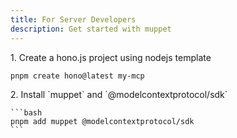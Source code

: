 ```yaml
---
title: For Server Developers
description: Get started with muppet
---
```



<Steps>

<Step>
1. Create a hono.js project using nodejs template

   ```bash
   pnpm create hono@latest my-mcp
   ```
</Step>
<Step>
2. Install `muppet` and `@modelcontextprotocol/sdk`

    ```bash
    pnpm add muppet @modelcontextprotocol/sdk
    ```
</Step>
</Steps>
